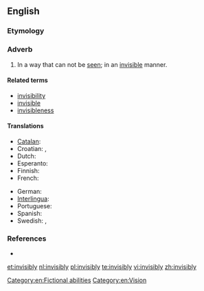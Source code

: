 ==English==

===Etymology===
{{suffix|invisible|ly}}

===Adverb===
{{en-adv}}

# In a way that can not be [[see]]n; in an [[invisible]] manner.

====Related terms====
* [[invisibility]]
* [[invisible]]
* [[invisibleness]]

====Translations====
{{trans-top|in a way that can not be seen}}
* [[Catalan]]: {{t|ca|invisiblement}}
* Croatian: {{t-|hr|nevidljivo|alt=nevìdljivo}}, {{t|hr|neopazice|alt=neòpazicē}}
* Dutch: {{t+|nl|onzichtbaar}}
* Esperanto: {{t|eo|nevideble}}
* Finnish: {{t-|fi|näkymättömästi}}
* French: {{t+|fr|invisiblement}}
{{trans-mid}}
* German: {{t+|de|unsichtbar}}
* [[Interlingua]]: {{t|ia|invisibilemente}}
* Portuguese: {{t|pt|invisivelmente}}
* Spanish: {{t-|es|invisiblemente}}
* Swedish: {{t+|sv|osynlig}}, {{t+|sv|osynligt}}
{{trans-bottom}}

===References===
* {{R:Webster 1913}}

[[Category:en:Fictional abilities]]
[[Category:en:Vision]]

[[et:invisibly]]
[[nl:invisibly]]
[[pl:invisibly]]
[[te:invisibly]]
[[vi:invisibly]]
[[zh:invisibly]]